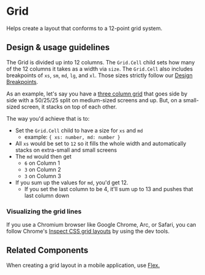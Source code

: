 
<Meta title="Components/Layouts and Structure/Grid/Docs" component={Grid} />

# Grid

Helps create a layout that conforms to a 12-point grid system.

## Design & usage guidelines

The Grid is divided up into 12 columns. The `Grid.Cell` child sets how many of
the 12 columns it takes as a width via `size`. The `Grid.Cell` also includes
breakpoints of `xs`, `sm`, `md`, `lg`, and `xl`. Those sizes strictly follow our
[Design Breakpoints](?path=/docs/design-breakpoints--page).

As an example, let's say you have a
[three column grid](../?path=/story/components-layouts-and-structure-grid-web--three-columns)
that goes side by side with a 50/25/25 split on medium-sized screens and up.
But, on a small-sized screen, it stacks on top of each other.

The way you'd achieve that is to:

- Set the `Grid.Cell` child to have a size for `xs` and `md`
  - example: `{ xs: number, md: number }`
- All `xs` would be set to `12` so it fills the whole width and automatically
  stacks on extra-small and small screens
- The `md` would then get
  - `6` on Column 1
  - `3` on Column 2
  - `3` on Column 3
- If you sum up the values for `md`, you'd get 12.
  - If you set the last column to be 4, it'll sum up to 13 and pushes that last
    column down

### Visualizing the grid lines

If you use a Chromium browser like Google Chrome, Arc, or Safari, you can follow
Chrome's
[Inspect CSS grid layouts](https://developer.chrome.com/docs/devtools/css/grid/)
by using the dev tools.

## Related Components

When creating a grid layout in a mobile application, use
[Flex.](../?path=/docs/components-layouts-and-structure-flex-docs--page)

